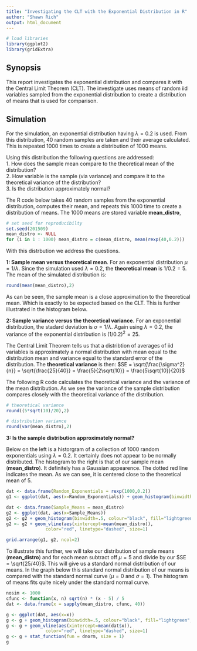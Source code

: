 ```yaml
---
title: "Investigating the CLT with the Exponential Distribution in R"
author: "Shawn Rich"
output: html_document
---
```


```r
# load libraries
library(ggplot2)
library(gridExtra)
```

## Synopsis  
This report investigates the exponential distribution and compares it with the Central Limit Theorem (CLT). The investigate uses means of random iid  variables sampled from the exponential distribution to create a distribution of means that is used for comparison. 


## Simulation    
For the simulation, an exponential distribution having $\lambda = 0.2$ is used. From this distribution, 40 random samples are taken and their average calculated. This is repeated 1000 times to create a distribution of 1000  means.

Using this distribution the following questions are addressed:  
1. How does the sample mean compare to the theoretical mean of the distribution?  
2. How variable is the sample (via variance) and compare it to the theoretical variance of the distribution?  
3. Is the distribution approximately normal?  

The R code below takes 40 random samples from the exponential distribution, computes their mean, and repeats this 1000 time to create a distribution of means. The 1000 means are stored variable **mean_distro**,


```r
# set seed for reproducibilty
set.seed(201509)
mean_distro <- NULL
for (i in 1 : 1000) mean_distro = c(mean_distro, mean(rexp(40,0.2)))
```

With this distrbution we address the questions. 

**1: Sample mean versus theoretical mean**. For an exponential distribution $\mu = 1/\lambda$. Since the simulation used $\lambda = 0.2$, the **theoretical mean** is $1/0.2 = 5$. The mean of the simulated distribution is:
```r
round(mean(mean_distro),2)
```

As can be seen, the sample mean is a close approximation to the theoretical mean. Which is exactly to be expected based on the CLT. This is further illustrated in the histogram below.

**2: Sample variance versus the theoretical variance.** For an exponential distribution, the stadard deviation is $\sigma = 1/\lambda$. Again using $\lambda = 0.2$, the variance of the exponential distribution is $(1/0.2)^2 = 25$. 

The Central Limit Theorem tells us that a distribtion of averages of iid variables is approximately a normal distribution with mean equal to the distribution mean and variance equal to the standard error of the distribution. The **theoretical variance** is then:
$SE = \sqrt{\frac{\sigma^2}{n}} = \sqrt{\frac{25}{40}} = \frac{5}{2\sqrt{10}} = \frac{5\sqrt{10}}{20}$  

The following R code calculates the theoretical variance and the variance of the mean distribution. As we see the variance of the sample distribution compares closely with the theoretical variance of the distribution.

```r
# theoretical variance
round((5*sqrt(10)/20),2)

# distribution variance
round(var(mean_distro),2)

```

**3: Is the sample distribution approximately normal?**

Below on the left is a historgram of a collection of 1000 random exponentials using $\lambda = 0.2$. It certainly does not appear to be normally distributed. The histogram to the right is that of our sample mean (**mean_distro**). It definitely has a Gaussian appearence. The dotted red line indicates the mean. As we can see, it is centered close to the theoretical mean of 5.


```r
dat <- data.frame(Random_Exponentials = rexp(1000,0.2))
g1 <- ggplot(dat, aes(x=Random_Exponentials)) + geom_histogram(binwidth=.5, colour="black", fill="lightgreen")

dat <- data.frame(Sample_Means = mean_distro)
g2 <- ggplot(dat, aes(x=Sample_Means)) 
g2 <- g2 + geom_histogram(binwidth=.5, colour="black", fill="lightgreen")
g2 <- g2 + geom_vline(aes(xintercept=mean(mean_distro)),
               color="red", linetype="dashed", size=1)

grid.arrange(g1, g2, ncol=2)
```


To illustrate this further, we will take our distribution of sample means (**mean_distro**) and for each mean subtract off $\mu = 5$ and divide by our $SE = \sqrt{25/40}$. This will give us a standard normal distribution of our means. In the graph below this standard normal distribution of our means is compared with the standard normal curve ($\mu = 0$ and $\sigma = 1$). The histogram of means fits quite nicely under the standard normal curve.

```r
nosim <- 1000
cfunc <- function(x, n) sqrt(n) * (x - 5) / 5
dat <- data.frame(x = sapply(mean_distro, cfunc, 40))

g <- ggplot(dat, aes(x=x)) 
g <- g + geom_histogram(binwidth=.5, colour="black", fill="lightgreen", aes(y = ..density..))
g <- g + geom_vline(aes(xintercept=mean(dat$x)),
               color="red", linetype="dashed", size=1)
g <- g + stat_function(fun = dnorm, size = 1)
g
```
